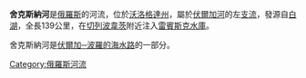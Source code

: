 {{Unreferenced|time=2021-10-01T23:05:05+00:00}}
{{Infobox River
  | river_name = 舍克斯納河
  | image_name = Goritsy Auferstehungskloster 01.jpg
  | caption = 舍克斯納河
  | origin = [[白湖_(沃洛格達州)|白湖]]
  | mouth = [[伏爾加河|伏爾加河]]
  | basin_countries = {{flag|Russia}}
  | length = 139公里
  | elevation = 120米
  | discharge = 每秒172立方米
  | watershed = 19,000平方公里
}}

'''舍克斯納河'''是[[俄羅斯|俄羅斯]]的河流，位於[[沃洛格達州|沃洛格達州]]，屬於[[伏爾加河|伏爾加河]]的左[[支流|支流]]，發源自[[白湖_(沃洛格達州)|白湖]]，全長139公里，在[[切列波韋茨|切列波韋茨]]附近注入[[雷賓斯克水庫|雷賓斯克水庫]]。

舍克斯納河是[[伏爾加─波羅的海水路|伏爾加─波羅的海水路]]的一部分。

{{俄羅斯地理小作品}}
{{Volga River}}

[[Category:俄羅斯河流|Category:俄羅斯河流]]
